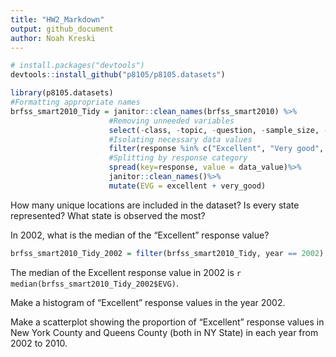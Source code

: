 ```yaml
---
title: "HW2_Markdown"
output: github_document
author: Noah Kreski
---
```


```r
# install.packages("devtools")
devtools::install_github("p8105/p8105.datasets")

library(p8105.datasets)
#Formatting appropriate names
brfss_smart2010_Tidy = janitor::clean_names(brfss_smart2010) %>%
                      #Removing unneeded variables
                      select(-class, -topic, -question, -sample_size, -(confidence_limit_low:geo_location))%>%
                      #Isolating necessary data values
                      filter(response %in% c("Excellent", "Very good", "Good", "Fair", "Poor"))%>%
                      #Splitting by response category
                      spread(key=response, value = data_value)%>%
                      janitor::clean_names()%>%
                      mutate(EVG = excellent + very_good)
```

How many unique locations are included in the dataset? Is every state represented? What state is observed the most?

In 2002, what is the median of the “Excellent” response value?

```r
brfss_smart2010_Tidy_2002 = filter(brfss_smart2010_Tidy, year == 2002)
```

The median of the Excellent response value in 2002 is ```r median(brfss_smart2010_Tidy_2002$EVG)```.

Make a histogram of “Excellent” response values in the year 2002.

Make a scatterplot showing the proportion of “Excellent” response values in New York County and Queens County (both in NY State) in each year from 2002 to 2010.

